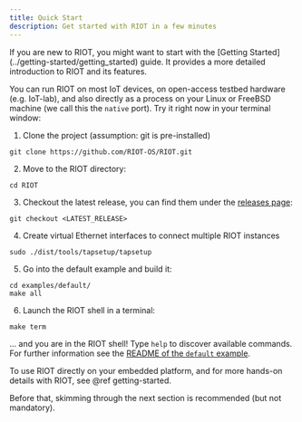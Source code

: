 ```yaml
---
title: Quick Start
description: Get started with RIOT in a few minutes
---
```



<Aside type="caution">
    If you are new to RIOT, you might want to start with the [Getting Started](../getting-started/getting_started) guide.
    It provides a more detailed introduction to RIOT and its features.
</Aside>

You can run RIOT on most IoT devices, on open-access testbed hardware (e.g.
IoT-lab), and also directly as a process on your Linux or FreeBSD machine (we
call this the `native` port). Try it right now in your terminal window:

1. Clone the project (assumption: git is pre-installed)

```shell
git clone https://github.com/RIOT-OS/RIOT.git
```

2. Move to the RIOT directory:

```shell
cd RIOT
```

3. Checkout the latest release, you can find them under the [releases
   page](https://github.com/RIOT-OS/RIOT/tags):

```shell
git checkout <LATEST_RELEASE>
```

4. Create virtual Ethernet interfaces to connect multiple RIOT instances

```shell
sudo ./dist/tools/tapsetup/tapsetup
```

5. Go into the default example and build it:

```shell
cd examples/default/
make all
```

6. Launch the RIOT shell in a terminal:

```shell
make term
```

... and you are in the RIOT shell!
Type `help` to discover available commands. For further information see the
[README of the `default` example](https://github.com/RIOT-OS/RIOT/tree/master/examples/default).

To use RIOT directly on your embedded platform, and for more hands-on details
with RIOT, see @ref getting-started.

Before that, skimming through the next section is recommended (but not
mandatory).
